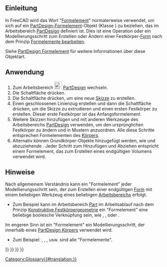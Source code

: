 <languages/>

<span id="Introduction"></span>
== Einleitung ==

In FreeCAD wird das Wort "[[Feature/de|Formelement]]" normalerweise verwendet, um sich auf ein [[PartDesign_Feature/de|PartDesign-Formelement]]-Objekt (Klasse {{incode|PartDesign::Feature}}) zu beziehen, das im Arbeitsbereich [[PartDesign_Workbench/de|PartDesign]] definiert ist. Dies ist eine Operation oder ein Modellierungsschritt zum Erstellen oder Ändern einer Festkörper-[[Shape/de|Form]] nach dem Prinzip [[feature_editing/de|Formelemente bearbeiten]].

Siehe [[PartDesign_Feature/de|PartDesign Formelement]] für weitere Informationen über diese Objektart.

<span id="Usage"></span>
==Anwendung==

# Zum Arbeitsbereich [[Image:Workbench_PartDesign.svg|24px]] [[PartDesign_Workbench/de|PartDesign]] wechseln.
# Die Schaltfläche {{Button|[[File:PartDesign_Body.svg|16px]] [[PartDesign_Body/de|PartDesign Körper erstellen]]}} drücken.
# Die Schaltfläche {{Button|[[File:PartDesign_NewSketch.svg|16px]] [[PartDesign_NewSketch|PartDesign Skizze erstellen]]}} drücken, um eine neue [[Sketch/de|Skizze]] zu erstellen.
# Einen geschlossenen Linienzug erstellen und dann die Schaltfläche {{Button|[[File:PartDesign_Pad.svg|16px]] [[PartDesign_Pad/de|PartDesign Pad]]}} drücken, um die Skizze zu extrudieren und einen ersten Festkörper zu erstellen. Dieser erste Festkörper ist das Anfangsformelement.
# Weitere Skizzen hinzufügen und mit anderen Werkzeuge des Arbeitsbereichs [[PartDesign_Workbench/de|PartDesign]] verwenden, um den ursprünglichen Festkörper zu ändern und in Mustern anzuordnen. Alle diese Schritte entsprechen Formelementen des [[Body/de|Körpers]].
# Alternativ können Grundkörper-Objekte hinzugefügt werden, wie {{Button|[[File:PartDesign_AdditiveBox.svg|16px]] [[PartDesign_AdditiveBox/de|PartDesign Quader]]}} und abzuziehende {{Button|[[File:PartDesign_SubtractiveCylinder.svg|16px]] [[PartDesign_SubtractiveCylinder/de|PartDesign Zylinder]]}}. Jeder Schritt zum Hinzufügen und Abziehen entspricht einem Formelement, das zum Erstellen eines endgültigen Volumens verwendet wird.

<span id="Notes"></span>
==Hinweise==

Nach allgemeinem Verständnis kann ein "Formelement" jeder Modellierungsschritt sein, der zum Erstellen einer endgültigen [[Shape/de|Form]] mit einem beliebigen Werkzeug eines beliebigen [[Workbenches/de|Arbeitsbereichs]] erfolgt.
* Zum Beispiel kann im Arbeitsbereich [[Part Workbench/de|Part]] im Arbeitsablauf nach dem Prinzip [[constructive solid geometry/de|Konstruktive Festkörpergeometrie]] ein "Formelement" eine beliebige boolesche Verknüpfung sein, wie  {{Button|[[File:Part_Fuse.svg|16px]] [[Part_Fuse/de|Part Vereinigung]]}}, {{Button|[[File:Part_Cut.svg|16px]] [[Part_Cut|Part Differenz]]}}, oder {{Button|[[File:Part_Common.svg|16px]] [[Part_Common/de|Part Schnitt]]}}.

Im engeren Sinn ist ein "Formelement" ein Modellierungsschritt, der innerhalb eines [[PartDesign_Body/de|PartDesign Körpers]] verwendet wird.
* Zum Beispiel: {{Button|[[File:PartDesign_AdditiveCylinder.svg|16px]] [[PartDesign_AdditiveCylinder/de|PartDesign Zylinder]]}}, {{Button|[[File:PartDesign_AdditiveLoft.svg|16px]] [[PartDesign_AdditiveLoft/de|PartDesign Ausformung]]}}, {{Button|[[File:PartDesign_Pocket.svg|16px]] [[PartDesign_Pocket/de|PartDesign Vertiefung]]}}, {{Button|[[File:PartDesign_SubtractiveCone.svg|16px]] abzuziehender [[PartDesign_SubtractiveCone|PartDesign Kegel]]}} usw. sind alle "Formelemente".

{{PartDesign Tools navi{{#translation:}}}}
{{Part Tools navi{{#translation:}}}}
{{Document objects navi{{#translation:}}}}
{{Userdocnavi{{#translation:}}}}
[[Category:Glossary{{#translation:}}]]